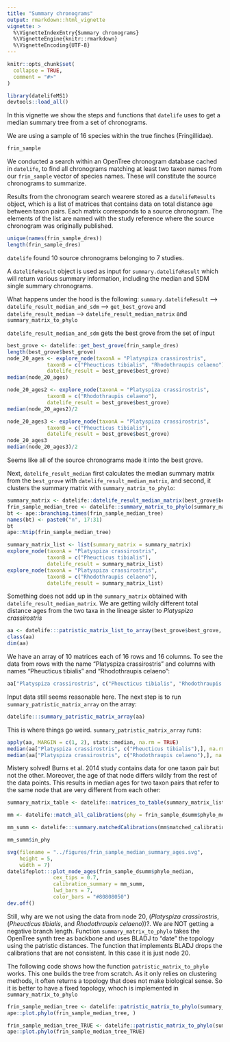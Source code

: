 ```yaml
---
title: "Summary chronograms"
output: rmarkdown::html_vignette
vignette: >
  %\VignetteIndexEntry{Summary chronograms}
  %\VignetteEngine{knitr::rmarkdown}
  %\VignetteEncoding{UTF-8}
---
```


```r
knitr::opts_chunk$set(
  collapse = TRUE,
  comment = "#>"
)
```

```r
library(datelifeMS1)
devtools::load_all()
```

In this vignette we show the steps and functions that `datelife` uses to get a median summary tree from a set of chronograms.

We are using a sample of 16 species within the true finches (Fringillidae).

```r
frin_sample
```

We conducted a search within an OpenTree chronogram database cached in `datelife`, to find all chronograms matching at least two taxon names from our `frin_sample` vector of species names. These will constitute the source chronograms to summarize.

Results from the chronogram search wearere stored as a `datelifeResults` object, which is a list of matrices that contains data on total distance age between taxon pairs. Each matrix corresponds to a source chronogram. The elements of the list are named with the study reference where the source chronogram was originally published.

```r
unique(names(frin_sample_dres))
length(frin_sample_dres)
```

`datelife` found 10 source chronograms belonging to 7 studies.

A `datelifeResult` object is used as input for `summary.datelifeResult` which will return various summary information, including the median and SDM single summary chronograms.

What happens under the hood is the following: `summary.datelifeResult`
--> `datelife_result_median_and_sdm`
--> `get_best_grove` and `datelife_result_median`
--> `datelife_result_median_matrix` and `summary_matrix_to_phylo`

`datelife_result_median_and_sdm` gets the best grove from the set of input 
```r
best_grove <- datelife::get_best_grove(frin_sample_dres)
length(best_grove$best_grove)
node_20_ages <- explore_node(taxonA = "Platyspiza crassirostris",
             taxonB = c("Pheucticus tibialis", "Rhodothraupis celaeno"), 
             datelife_result = best_grove$best_grove)
median(node_20_ages)

node_20_ages2 <- explore_node(taxonA = "Platyspiza crassirostris",
             taxonB = c("Rhodothraupis celaeno"), 
             datelife_result = best_grove$best_grove)
median(node_20_ages2)/2

node_20_ages3 <- explore_node(taxonA = "Platyspiza crassirostris",
             taxonB = c("Pheucticus tibialis"), 
             datelife_result = best_grove$best_grove)
node_20_ages3
median(node_20_ages3)/2
```

Seems like all of the source chronograms made it into the best grove.

Next, `datelife_result_median` first calculates the median summary matrix from the `best_grove` with `datelife_result_median_matrix`, and second, it clusters the summary matrix with `summary_matrix_to_phylo`:

```r
summary_matrix <- datelife::datelife_result_median_matrix(best_grove$best_grove)
frin_sample_median_tree <- datelife::summary_matrix_to_phylo(summary_matrix, fix_negative_brlen = FALSE)
bt <- ape::branching.times(frin_sample_median_tree)
names(bt) <- paste0("n", 17:31)
bt
ape::Ntip(frin_sample_median_tree)
```

```r
summary_matrix_list <- list(summary_matrix = summary_matrix)
explore_node(taxonA = "Platyspiza crassirostris",
             taxonB = c("Pheucticus tibialis"),
             datelife_result = summary_matrix_list)
explore_node(taxonA = "Platyspiza crassirostris",
             taxonB = c("Rhodothraupis celaeno"),
             datelife_result = summary_matrix_list)

```

Something does not add up in the `summary_matrix` obtained with `datelife_result_median_matrix`.
We are getting wildly different total distance ages from the two taxa in the lineage sister to *Platyspiza crassirostris*

```r
aa <- datelife:::patristic_matrix_list_to_array(best_grove$best_grove, pad = TRUE)
class(aa)
dim(aa) 
```
We have an array of 10 matrices each of 16 rows and 16 columns.
To see the data from rows with the name "Platyspiza crassirostris" and columns with names "Pheucticus tibialis" and "Rhodothraupis celaeno":

```r
aa["Platyspiza crassirostris", c("Pheucticus tibialis", "Rhodothraupis celaeno"),]
```

Input data still seems reasonable here.
The next step is to run `summary_patristic_matrix_array` on the array:

```r
datelife:::summary_patristic_matrix_array(aa)

```
This is where things go weird. `summary_patristic_matrix_array` runs:

```r
apply(aa, MARGIN = c(1, 2), stats::median, na.rm = TRUE)
median(aa["Platyspiza crassirostris", c("Pheucticus tibialis"),], na.rm = TRUE)/2
median(aa["Platyspiza crassirostris", c("Rhodothraupis celaeno"),], na.rm = TRUE)/2
```
Mistery solved!
Burns et al. 2014 study contains data for one taxon pair but not the other. Moreover, the age of that node differs wildly from the rest of the data points. This results in median ages for two taxon pairs that refer to the same node that are very different from each other: 

```r
summary_matrix_table <- datelife::matrices_to_table(summary_matrix_list)

mm <- datelife::match_all_calibrations(phy = frin_sample_dsumm$phylo_median, calibrations = summary_matrix_table)

mm_summ <- datelife:::summary.matchedCalibrations(mm$matched_calibrations)

mm_summ$in_phy

svg(filename = "../figures/frin_sample_median_summary_ages.svg",
    height = 5,
    width = 7)
datelifeplot:::plot_node_ages(frin_sample_dsumm$phylo_median,
               cex_tips = 0.7,
               calibration_summary = mm_summ,
               lwd_bars = 7,
               color_bars = "#80808050")
dev.off()
```

Still, why are we not using the data from node 20, (_Platyspiza crassirostris_, (_Pheucticus tibialis_, and _Rhodothraupis celaeno_))?. We are NOT getting a negative branch length. Function `summary_matrix_to_phylo` takes the OpenTree synth tree as backbone and uses BLADJ to "date" the topology using the patristic distances. The function that implements BLADJ drops the calibrations that are not consistent. In this case it is just node 20.

The following code shows how the function `patristic_matrix_to_phylo` works. This one builds the tree from scratch. As it only relies on clustering methods, it often returns a topology that does not make biological sense. So it is better to have a fixed topology, whoch is implemented in `summary_matrix_to_phylo`

```r
frin_sample_median_tree <- datelife::patristic_matrix_to_phylo(summary_matrix, fix_negative_brlen = FALSE)
ape::plot.phylo(frin_sample_median_tree, )

frin_sample_median_tree_TRUE <- datelife::patristic_matrix_to_phylo(summary_matrix, fix_negative_brlen = TRUE)
ape::plot.phylo(frin_sample_median_tree_TRUE)
```


